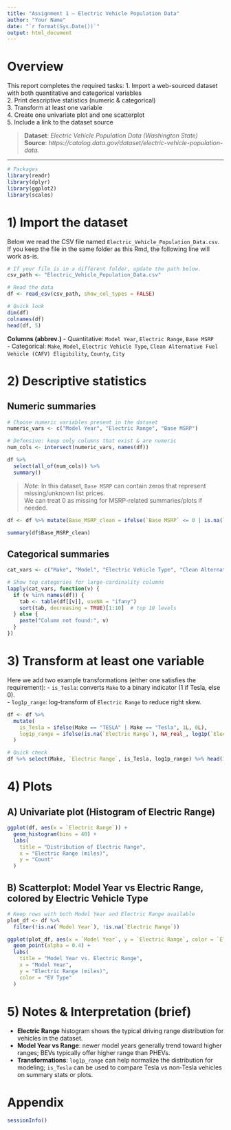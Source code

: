 ---
title: "Assignment 1 — Electric Vehicle Population Data"
author: "Your Name"
date: "`r format(Sys.Date())`"
output: html_document
---

# Overview

This report completes the required tasks:
1. Import a web-sourced dataset with both quantitative and categorical variables  
2. Print descriptive statistics (numeric & categorical)  
3. Transform at least one variable  
4. Create one univariate plot and one scatterplot  
5. Include a link to the dataset source

> **Dataset**: *Electric Vehicle Population Data (Washington State)*  
> **Source**: _https://catalog.data.gov/dataset/electric-vehicle-population-data._

---

```{r setup, message=FALSE, warning=FALSE}
# Packages
library(readr)
library(dplyr)
library(ggplot2)
library(scales)
```

# 1) Import the dataset

Below we read the CSV file named `Electric_Vehicle_Population_Data.csv`.  
If you keep the file in the same folder as this Rmd, the following line will work as-is.

```{r import}
# If your file is in a different folder, update the path below.
csv_path <- "Electric_Vehicle_Population_Data.csv"

# Read the data
df <- read_csv(csv_path, show_col_types = FALSE)

# Quick look
dim(df)
colnames(df)
head(df, 5)
```

**Columns (abbrev.)**
- Quantitative: `Model Year`, `Electric Range`, `Base MSRP`  
- Categorical: `Make`, `Model`, `Electric Vehicle Type`, `Clean Alternative Fuel Vehicle (CAFV) Eligibility`, `County`, `City`

# 2) Descriptive statistics

## Numeric summaries

```{r numeric-summaries}
# Choose numeric variables present in the dataset
numeric_vars <- c("Model Year", "Electric Range", "Base MSRP")

# Defensive: keep only columns that exist & are numeric
num_cols <- intersect(numeric_vars, names(df))

df %>%
  select(all_of(num_cols)) %>%
  summary()
```

> *Note:* In this dataset, `Base MSRP` can contain zeros that represent missing/unknown list prices.  
> We can treat 0 as missing for MSRP-related summaries/plots if needed.

```{r msrp-clean-summary}
df <- df %>% mutate(Base_MSRP_clean = ifelse(`Base MSRP` <= 0 | is.na(`Base MSRP`), NA_real_, `Base MSRP`))

summary(df$Base_MSRP_clean)
```

## Categorical summaries

```{r categorical-summaries}
cat_vars <- c("Make", "Model", "Electric Vehicle Type", "Clean Alternative Fuel Vehicle (CAFV) Eligibility")

# Show top categories for large-cardinality columns
lapply(cat_vars, function(v) {
  if (v %in% names(df)) {
    tab <- table(df[[v]], useNA = "ifany")
    sort(tab, decreasing = TRUE)[1:10]  # top 10 levels
  } else {
    paste("Column not found:", v)
  }
})
```

# 3) Transform at least one variable

Here we add two example transformations (either one satisfies the requirement):
- `is_Tesla`: converts `Make` to a binary indicator (1 if Tesla, else 0).  
- `log1p_range`: log-transform of `Electric Range` to reduce right skew.

```{r transform}
df <- df %>%
  mutate(
    is_Tesla = ifelse(Make == "TESLA" | Make == "Tesla", 1L, 0L),
    log1p_range = ifelse(is.na(`Electric Range`), NA_real_, log1p(`Electric Range`))
  )

# Quick check
df %>% select(Make, `Electric Range`, is_Tesla, log1p_range) %>% head(10)
```

# 4) Plots

## A) Univariate plot (Histogram of Electric Range)

```{r hist-electric-range, fig.width=7, fig.height=4}
ggplot(df, aes(x = `Electric Range`)) +
  geom_histogram(bins = 40) +
  labs(
    title = "Distribution of Electric Range",
    x = "Electric Range (miles)",
    y = "Count"
  )
```

## B) Scatterplot: Model Year vs Electric Range, colored by Electric Vehicle Type

```{r scatter-year-range, fig.width=7, fig.height=4}
# Keep rows with both Model Year and Electric Range available
plot_df <- df %>%
  filter(!is.na(`Model Year`), !is.na(`Electric Range`))

ggplot(plot_df, aes(x = `Model Year`, y = `Electric Range`, color = `Electric Vehicle Type`)) +
  geom_point(alpha = 0.4) +
  labs(
    title = "Model Year vs. Electric Range",
    x = "Model Year",
    y = "Electric Range (miles)",
    color = "EV Type"
  )
```

# 5) Notes & Interpretation (brief)

- **Electric Range** histogram shows the typical driving range distribution for vehicles in the dataset.  
- **Model Year vs Range**: newer model years generally trend toward higher ranges; BEVs typically offer higher range than PHEVs.  
- **Transformations**: `log1p_range` can help normalize the distribution for modeling; `is_Tesla` can be used to compare Tesla vs non‑Tesla vehicles on summary stats or plots.

# Appendix

```{r session-info}
sessionInfo()
```
